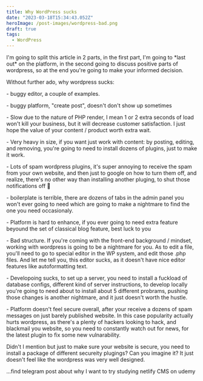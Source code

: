 ```yaml
---
title: Why WordPress sucks
date: "2023-03-18T15:34:43.052Z"
heroImage: /post-images/wordpress-bad.png
draft: true
tags:
  - WordPress
---
```


I'm going to split this article in 2 parts, in the first part, I'm going to \*last out\* on the platform, in the second going to discuss positive parts of wordpress, so at the end you're going to make your informed decision.

Without further ado, why wordpress sucks:

\- buggy editor, a couple of examples.

\- buggy platform, "create post", doesn't don't show up sometimes

\- Slow due to the nature of PHP render, I mean 1 or 2 extra seconds of load won't kill your business, but it will decrease customer satisfaction. I just hope the value of your content / product worth extra wait.

\- Very heavy in size, if you want just work with content: by posting, editing, and removing, you're going to need to install dozens of plugins, just to make it work.

\- Lots of spam wordpress plugins, it's super annoying to receive the spam from your own website, and then just to google on how to turn them off, and realize, there's no other way than installing another pluging, to shut those notifications off 🤯

\- boilerplate is terrible, there are dozens of tabs in the admin panel you won't ever going to need which are going to make a nightmare to find the one you need occasionaly.

\- Platform is hard to enhance, if you ever going to need extra feature beyound the set of classical blog feature, best luck to you

\- Bad structure. If you're coming with the front-end background / mindset, working with wordpress is going to be a nightmare for you. As to edit a file, you'll need to go to special editor in the WP system, and edit those .php files. And let me tell you, this editor sucks, as it doesn't have nice editor features like autoformatting text.

\- Developoing sucks, to set up a server, you need to install a fuckload of database configs, different kind of server instructions, to develop locally you're going to need about to install about 5 different probrams, pushing those changes is another nightmare, and it just doesn't worth the hustle.

\- Platform doesn't feel secure overall, after your receive a dozens of spam messages on just barely published website. In this case popularity actually hurts wordpress, as there's a plenty of hackers looking to hack, and blackmail you website, so you need to constantly watch out for news, for the latest plugin to fix some new vulnarability.

Didn't I mention but just to make sure your website is secure, you need to install a package of different secureity plugings? Can you imagine it? It just doesn't feel like the wordpress was very well designed.

...find telegram post about why I want to try studying netlify CMS on udemy
